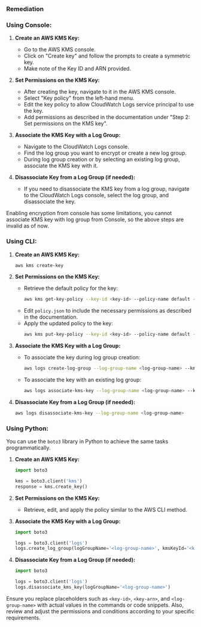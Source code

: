 ### Remediation

### Using Console:

1. **Create an AWS KMS Key:**
   - Go to the AWS KMS console.
   - Click on "Create key" and follow the prompts to create a symmetric key.
   - Make note of the Key ID and ARN provided.

2. **Set Permissions on the KMS Key:**
   - After creating the key, navigate to it in the AWS KMS console.
   - Select "Key policy" from the left-hand menu.
   - Edit the key policy to allow CloudWatch Logs service principal to use the key.
   - Add permissions as described in the documentation under "Step 2: Set permissions on the KMS key".

3. **Associate the KMS Key with a Log Group:**
   - Navigate to the CloudWatch Logs console.
   - Find the log group you want to encrypt or create a new log group.
   - During log group creation or by selecting an existing log group, associate the KMS key with it.

4. **Disassociate Key from a Log Group (if needed):**
   - If you need to disassociate the KMS key from a log group, navigate to the CloudWatch Logs console, select the log group, and disassociate the key.

Enabling encryption from console has some limitations, you cannot associate KMS key with log group from Console, so the above steps are invalid as of now.

### Using CLI:

1. **Create an AWS KMS Key:**
   ```bash
   aws kms create-key
   ```

2. **Set Permissions on the KMS Key:**
   - Retrieve the default policy for the key:
     ```bash
     aws kms get-key-policy --key-id <key-id> --policy-name default --output text > ./policy.json
     ```
   - Edit `policy.json` to include the necessary permissions as described in the documentation.
   - Apply the updated policy to the key:
     ```bash
     aws kms put-key-policy --key-id <key-id> --policy-name default --policy file://policy.json
     ```

3. **Associate the KMS Key with a Log Group:**
   - To associate the key during log group creation:
     ```bash
     aws logs create-log-group --log-group-name <log-group-name> --kms-key-id <key-arn>
     ```
   - To associate the key with an existing log group:
     ```bash
     aws logs associate-kms-key --log-group-name <log-group-name> --kms-key-id <key-arn>
     ```

4. **Disassociate Key from a Log Group (if needed):**
   ```bash
   aws logs disassociate-kms-key --log-group-name <log-group-name>
   ```

### Using Python:

You can use the `boto3` library in Python to achieve the same tasks programmatically.

1. **Create an AWS KMS Key:**
   ```python
   import boto3

   kms = boto3.client('kms')
   response = kms.create_key()
   ```

2. **Set Permissions on the KMS Key:**
   - Retrieve, edit, and apply the policy similar to the AWS CLI method.

3. **Associate the KMS Key with a Log Group:**
   ```python
   import boto3

   logs = boto3.client('logs')
   logs.create_log_group(logGroupName='<log-group-name>', kmsKeyId='<key-arn>')
   ```

4. **Disassociate Key from a Log Group (if needed):**
   ```python
   import boto3

   logs = boto3.client('logs')
   logs.disassociate_kms_key(logGroupName='<log-group-name>')
   ```

Ensure you replace placeholders such as `<key-id>`, `<key-arn>`, and `<log-group-name>` with actual values in the commands or code snippets. Also, review and adjust the permissions and conditions according to your specific requirements.